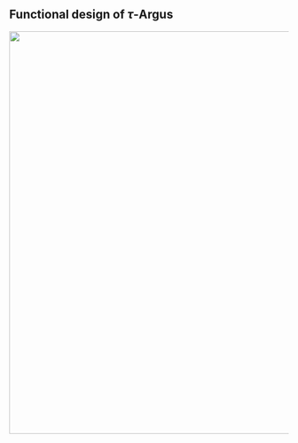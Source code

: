 ## Functional design of $\tau$-Argus 

![](Media/Pictures/tau_argus_functional_design.png){width=14.792cm height=19.233cm}
<!-- 2000000700004D00000062CFD2BA6125.svm -->

